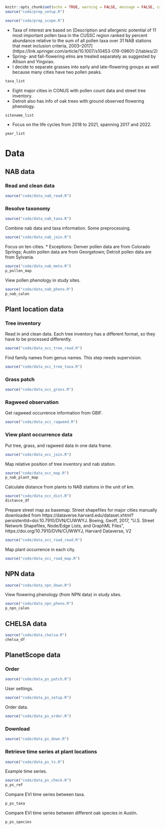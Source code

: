 
```r
knitr::opts_chunk$set(echo = TRUE, warning = FALSE, message = FALSE, cache = TRUE)
source("code/prep_setup.R")
```

```r
source("code/prep_scope.R")
```

* Taxa of interest are based on [Description and allergenic potential of 11 most important pollen taxa in the CUSSC region ranked by percent abundance relative to the sum of all pollen taxa over 31 NAB stations that meet inclusion criteria, 2003–2017] (https://link.springer.com/article/10.1007/s10453-019-09601-2/tables/2)
* Spring- and fall-flowering elms are treated separately as suggested by Allison and Yingxiao.
* I decide to separate grasses into early and late-flowering groups as well because many cities have two pollen peaks.
```r
taxa_list
```

* Eight major cities in CONUS with pollen count data and street tree inventory.
* Detroit also has info of oak trees with ground observed flowering phenology.
```r
sitename_list
```

* Focus on the life cycles from 2018 to 2021, spanning 2017 and 2022.
```r
year_list
```

# Data
## NAB data
### Read and clean data
```r
source("code/data_nab_read.R")
```

### Resolve taxonomy
```r
source("code/data_nab_taxa.R")
```

Combine nab data and taxa information. Some preprocessing.
```r
source("code/data_nab_join.R")
```

Focus on ten cities.
* Exceptions: Denver pollen data are from Colorado Springs; Austin pollen data are from Georgetown; Detroit pollen data are from Sylvania.
```r
source("code/data_nab_meta.R")
p_pollen_map
```

View pollen phenology in study sites.
```r
source("code/data_nab_pheno.R")
p_nab_calen
```

## Plant location data
### Tree inventory
Read in and clean data. Each tree inventory has a different format, so they have to be processed differently.
```r
source("code/data_occ_tree_read.R")
```

Find family names from genus names. This step needs supervision.
```r
source("code/data_occ_tree_taxa.R")
```

### Grass patch
```r
source("code/data_occ_grass.R")
```

### Ragweed observation
Get ragweed occurrence information from GBIF.
```r
source("code/data_occ_ragweed.R")
```

### View plant occurrence data

Put tree, grass, and ragweed data in one data frame.
```r
source("code/data_occ_join.R")
```

Map relative position of tree inventory and nab station.
```r
source("code/data_occ_map.R")
p_nab_plant_map
```

Calculate distance from plants to NAB stations in the unit of km.
```r
source("code/data_occ_dist.R")
distance_df
```

Prepare street map as basemap. Street shapefiles for major cities manually downloaded from https://dataverse.harvard.edu/dataset.xhtml?persistentId=doi:10.7910/DVN/CUWWYJ.
Boeing, Geoff, 2017, "U.S. Street Network Shapefiles, Node/Edge Lists, and GraphML Files", https://doi.org/10.7910/DVN/CUWWYJ, Harvard Dataverse, V2
```r
source("code/data_occ_road_read.R")
```

Map plant occurrence in each city.
```r
source("code/data_occ_road_map.R")
```

## NPN data
```r
source("code/data_npn_down.R")
```

View flowering phenology (from NPN data) in study sites.
```r
source("code/data_npn_pheno.R")
p_npn_calen
```

## CHELSA data
```r
source("code/data_chelsa.R")
chelsa_df
```

## PlanetScope data
### Order

```r
source("code/data_ps_patch.R")
```

User settings.
```r
source("code/data_ps_setup.R")
```

Order data.
```r
source("code/data_ps_order.R")
```

### Download
```r
source("code/data_ps_down.R")
```

### Retrieve time series at plant locations
```r
source("code/data_ps_ts.R")
```

Example time series.
```r
source("code/data_ps_check.R")
p_ps_ref
```

Compare EVI time series between taxa.
```r
p_ps_taxa
```

Compare EVI time series between different oak species in Austin.
```r
p_ps_species
```
